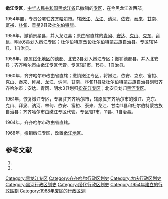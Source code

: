 '''嫩江专区'''，[[中华人民共和国|中华人民共和国]][[黑龙江省|黑龙江省]]已撤销的[[专区|专区]]，在今黑龙江省西部。

1954年置，专员公署驻[[齐齐哈尔市|齐齐哈尔市]]。辖[[嫩江县|嫩江]]、[[龙江县|龙江]]、[[讷河县|讷河]]、[[依安县|依安]]、[[泰来县|泰来]]、[[甘南县|甘南]]、[[富裕县|富裕]]、[[林甸县|林甸]]、[[景星县|景星]]9县及[[杜尔伯特旗|杜尔伯特旗]]。

1956年，撤销景星县，并入龙江县；原由省直辖的[[青冈县|青冈]]、[[安达县|安达]]、[[克山县|克山]]、[[克东县|克东]]、[[拜泉县|拜泉]]、[[明水县|明水]]6县划入嫩江专区；杜尔伯特旗改设[[杜尔伯特蒙古族自治县|杜尔伯特蒙古族自治县]]。专区辖14县、1自治县。

1958年，原属[[绥化地区|绥化地区]]的[[德都县|德都]]、[[北安县|北安]]2县划入嫩江专区；撤销德都县，并入北安县；齐齐哈尔市由嫩江专区代管。专区辖1市、15县、1自治县。

1960年，齐齐哈尔市改由省直辖；撤销嫩江专区，将嫩江、依安、克东、富裕、克山、泰来、拜泉、龙江、讷河、甘南、林甸11县及杜尔伯特蒙古族自治县划归齐齐哈尔市；安达、青冈、明水3县划归[[松花江专区|松花江专区]]；北安县划归[[黑河专区|黑河专区]]。

1961年，恢复嫩江专区，专署驻齐齐哈尔市，辖原属齐齐哈尔市的嫩江、克东、克山、拜泉、讷河、林甸、依安、富裕、泰来、龙江、甘南11县和杜尔伯特蒙古族自治县；齐齐哈尔市由嫩江专区代管。专区辖1市、11县、1自治县。

1964年，齐齐哈尔市改由省直辖。

1968年，撤销嫩江专区，改置[[嫩江地区|嫩江地区]]。

== 参考文献 ==
# {{Cite book | author = 戴均良等 | title = 《中国古今地名大词典》 | location = 上海 | publisher = 上海辞书出版社 | date = 2005 | language = zh-hans }}
# {{Cite book | author = 史为乐 | title = 《中华人民共和国政区沿革（1949-2002）》 | location = 北京 | publisher = 人民出版社 | date = 2006 | language = zh-hans }}

{{黑龙江省历史二级政区|nocat}}
[[Category:黑龙江专区|Category:黑龙江专区]]
[[Category:齐齐哈尔行政区划史|Category:齐齐哈尔行政区划史]]
[[Category:大庆行政区划史|Category:大庆行政区划史]]
[[Category:黑河行政区划史|Category:黑河行政区划史]]
[[Category:绥化行政区划史|Category:绥化行政区划史]]
[[Category:1954年建立的行政區劃|Category:1954年建立的行政區劃]]
[[Category:1968年废除的行政区划|Category:1968年废除的行政区划]]
